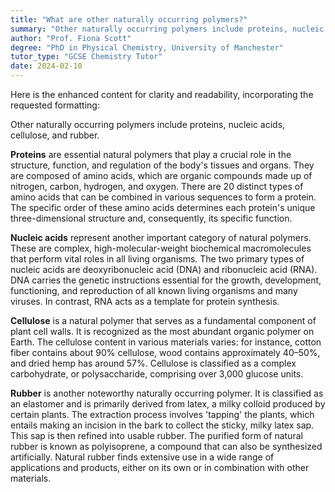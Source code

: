 ```yaml
---
title: "What are other naturally occurring polymers?"
summary: "Other naturally occurring polymers include proteins, nucleic acids, cellulose, and rubber."
author: "Prof. Fiona Scott"
degree: "PhD in Physical Chemistry, University of Manchester"
tutor_type: "GCSE Chemistry Tutor"
date: 2024-02-10
---
```


Here is the enhanced content for clarity and readability, incorporating the requested formatting:

Other naturally occurring polymers include proteins, nucleic acids, cellulose, and rubber.

**Proteins** are essential natural polymers that play a crucial role in the structure, function, and regulation of the body's tissues and organs. They are composed of amino acids, which are organic compounds made up of nitrogen, carbon, hydrogen, and oxygen. There are 20 distinct types of amino acids that can be combined in various sequences to form a protein. The specific order of these amino acids determines each protein's unique three-dimensional structure and, consequently, its specific function.

**Nucleic acids** represent another important category of natural polymers. These are complex, high-molecular-weight biochemical macromolecules that perform vital roles in all living organisms. The two primary types of nucleic acids are deoxyribonucleic acid (DNA) and ribonucleic acid (RNA). DNA carries the genetic instructions essential for the growth, development, functioning, and reproduction of all known living organisms and many viruses. In contrast, RNA acts as a template for protein synthesis.

**Cellulose** is a natural polymer that serves as a fundamental component of plant cell walls. It is recognized as the most abundant organic polymer on Earth. The cellulose content in various materials varies: for instance, cotton fiber contains about 90% cellulose, wood contains approximately 40–50%, and dried hemp has around 57%. Cellulose is classified as a complex carbohydrate, or polysaccharide, comprising over 3,000 glucose units.

**Rubber** is another noteworthy naturally occurring polymer. It is classified as an elastomer and is primarily derived from latex, a milky colloid produced by certain plants. The extraction process involves 'tapping' the plants, which entails making an incision in the bark to collect the sticky, milky latex sap. This sap is then refined into usable rubber. The purified form of natural rubber is known as polyisoprene, a compound that can also be synthesized artificially. Natural rubber finds extensive use in a wide range of applications and products, either on its own or in combination with other materials.
    